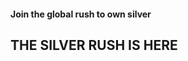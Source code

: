 
#### Join the global rush to own silver
## THE SILVER RUSH IS HERE
<br/>
<Link 
  def={{
    title: 'Enter App',
    href: 'https://app.lux.market',
    external: 'true',
    variant: 'primary',
  }}
  size='lg'
/>
